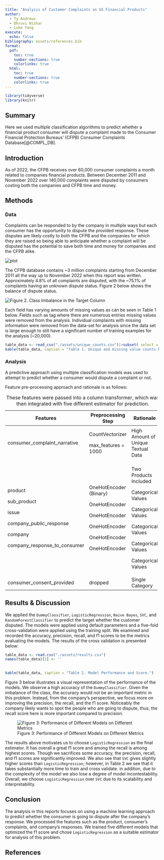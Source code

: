 ```yaml
---
title: "Analysis of Customer Complaints on US Financial Products"
author:   
  - Ty Andrews  
  - Dhruvi Nishar
  - Luke Yang
execute: 
  echo: false
bibliography: assets/references.bib
format:
  pdf:
    toc: true
    number-sections: true
    colorlinks: true
  html:
    toc: true
    number-sections: true
    colorlinks: true
---
```


```r
library(tidyverse)
library(knitr)
```

## Summary

Here we used multiple classification algorithms to predict whether a financial product consumer will dispute a complaint made to the Consumer Financial Protection Bureaus' (CFPB) Consumer Complaints Database[@COMPL_DB].

## Introduction

As of 2022, the CFPB receives over 60,000 consumer complaints a month related to companies financial products. Between December 2011 and November 2022 over 140,000 complaints were disputed by consumers costing both the companies and CFPB time and money.

## Methods

### Data

Complaints can be responded to by the company in multiple ways but each consumer has the opportunity to dispute the provided response. These disputes are likely costly to both the CFPB and the companies for which they are raised so being able to anticipate whether a complaint will be disputed has the potential to save both time and money for companies and the CFPB alike.

![plot](assets/plot-placeholder-image.png)\

The CFPB database contains \~3 million complaints starting from December 2011 all the way up to November 2022 when this report was written. Approximately 4.8% of all complaints are disputed, with the \~75.1% of complaints having an unknown dispute status. Figure 2 below shows the balance of dispute status.

![Figure 2. Class Imbalance in the Target Column](assets/class_imbalance.png)\

Each field has varying amounts of missing values as can be seen in Table 1 below. Fields such as tag where there are numerous entries missing values were removed from the analysis. Individual complaints with missing information were removed from the data-set for analysis since the data set is large enough to still have a significant number of training examples for the analysis (\~20,000).

```r
table_data <- read_csv("./assets/unique_counts.csv")|>subset( select = -c(1) )
kable(table_data, caption = "Table 1. Unique and missing value counts by data feature.")

```

### Analysis

A predictive approach using multiple classification models was used to attempt to predict whether a consumer would dispute a complaint or not.

Feature pre-processing approach and rationale is as follows:

+------------------------------+------------------------+------------------------------------+
| Features                     | Preprocessing Step     | Rationale                          |
+==============================+========================+====================================+
| consumer_complaint_narrative | CountVectorizer        | High Amount of Unique Textual Data |
|                              |                        |                                    |
|                              | max_features = 1000    |                                    |
+------------------------------+------------------------+------------------------------------+
| product                      | OneHotEncoder (Binary) | Two Products Included              |
|                              |                        |                                    |
| sub_product                  | OneHotEncoder          | Categorical Values                 |
|                              |                        |                                    |
| issue                        | OneHotEncoder          | Categorical Values                 |
|                              |                        |                                    |
| company_public_response      | OneHotEncoder          | Categorical Values                 |
|                              |                        |                                    |
| company                      | OneHotEncoder          | Categorical Values                 |
|                              |                        |                                    |
| company_response_to_consumer | OneHotEncoder          | Categorical Values                 |
+------------------------------+------------------------+------------------------------------+
| consumer_consent_provided    | dropped                | Single Category                    |
+------------------------------+------------------------+------------------------------------+

: These features were passed into a column transformer, which was then integrated with five different estimator for prediction.

## Results & Discussion

We applied the `DummyClassifier`, `LogisticRegression`, `Naive Bayes`, `SVC`, and `RandomForestClassifier` to predict the target whether the customer disputed. The models were applied using default parameters and a five-fold cross-validation were applied using the training split. We examined and recorded the accuracy, precision, recall, and f1 scores to be the metrics evaluating the models. The results of the cross validation is presented below:

```r
table_data <- read.csv("./assets/results.csv") 
names(table_data)[1] <- ''
  
  
kable(table_data, caption = "Table 2. Model Performance and Score.")
```

Figure 3 below illustrates a visual representation of the performance of the models. We observe a high accuracy of the `DummyClassifier`. Given the imbalance of the class, the accuracy would not be an important metric in this problem. Instead, from the company's perspective, we focus more on improving the precision, the recall, and the f1 score. Noticeably the company likely wants to spot the people who are going to dispute, thus, the recall score here is more important compared to precision.

![Figure 3: Performance of Different Models on Different Metrics](assets/model_performance.png){fig-alt="Performance of Different Models on Different Metrics" fig-align="center"}

The results above motivates us to choose `LogisticRegression` as the final estimator. It has overall a great f1 score and among the recall is among highest scores. Though we sacrifices some accuracy, the precision, recall, and f1 scores are significantly improved. We also see that `SVC` gives slightly higher scores than `LogisticRegression`; however, in Table 2 we see that it takes substantially more time to train and cross validate. in addition, due to the complexity of the model we also lose a degree of model incontestability. Overall, we choose `LogisticRegression` over `SVC` due to its scalability and interpretability.

## Conclusion

The analysis in this reports focuses on using a machine learning approach to predict whether the consumer is going to dispute after the company's response. We processed the features such as the product, consumer's complaints, and company's responses. We trained five different models that optimized the f1 score and chose `LogisticRegression` as a suitable estimator for analysis of this problem.

## References
